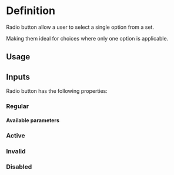 

<Meta of={RadioStories} />

# Definition

Radio button allow a user to select a single option from a set.

Making them ideal for choices where only one option is applicable.

## Usage

## Inputs

Radio button has the following properties:

### Regular

<Canvas of={RadioStories.Regular} />

#### Available parameters

<Controls />

### Active

<Canvas of={RadioStories.Active} />

### Invalid

<Canvas of={RadioStories.Invalid} />

### Disabled

<Canvas of={RadioStories.Disabled} />
